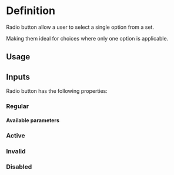 

<Meta of={RadioStories} />

# Definition

Radio button allow a user to select a single option from a set.

Making them ideal for choices where only one option is applicable.

## Usage

## Inputs

Radio button has the following properties:

### Regular

<Canvas of={RadioStories.Regular} />

#### Available parameters

<Controls />

### Active

<Canvas of={RadioStories.Active} />

### Invalid

<Canvas of={RadioStories.Invalid} />

### Disabled

<Canvas of={RadioStories.Disabled} />
